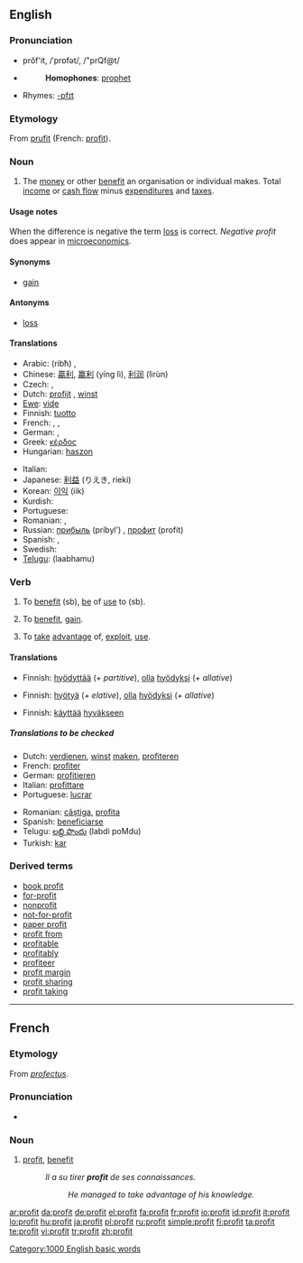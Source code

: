 {{see|Profit}}
{{wikipedia}}
==English==

===Pronunciation===
* prŏf'it, /ˈprɒfət/, /"prQf@t/
* {{audio|en-us-profit.ogg|Audio (US)}}
*: '''Homophones''': [[prophet]]
* Rhymes: [[Rhymes:English:-ɒfɪt|-ɒfɪt]]

===Etymology===
From {{OF.}} [[prufit]] (French: [[#French|profit]]).

===Noun===
{{en-noun}}

# The [[money]] or other [[benefit]] an organisation or individual makes. Total [[income]] or [[cash flow]] minus [[expenditure]]s and [[tax]]es.

====Usage notes====
When the difference is negative the term [[loss]] is correct.  ''Negative profit'' does appear in [[microeconomics]].

====Synonyms====
* [[gain]]

====Antonyms====
* [[loss]]

====Translations====
{{top}}
* Arabic: {{Arab|[[ربح]]}} (ribħ) {{m}}, {{Arab|[[مكسب]]}} {{IPAchar|(máksab)}} {{m}}
* Chinese: [[贏利]], [[赢利]] (yíng lì), [[利润]] (lìrùn)
* Czech: {{t-|cs|zisk|m}}, {{t-|cs|prospěch|m}}
* Dutch: [[profijt]] {{n}}, [[winst]] {{f}}
* [[Ewe]]: [[viɖe]]
* Finnish: [[tuotto]]
* French: {{t+|fr|profit|m}}, {{t+|fr|gain|m}}, {{t+|fr|bénéfice|m}}
* German: {{t+|de|Gewinn|m}}, {{t+|de|Profit|m}}
* Greek: [[κέρδος]] {{n}}
* Hungarian: [[haszon]]
{{mid}}
* Italian: {{t-|it|profitto|m}}
* Japanese: [[利益]] (りえき, rieki)
* Korean: [[이익]] (iik)
* Kurdish: {{KUchar|[[قازانج]]}}
* Portuguese: {{t+|pt|lucro|m}}
* Romanian: {{t+|ro|câştig|n}}, {{t-|ro|profit|f}}
* Russian: [[прибыль]] (príbyl’) {{f}}, [[профит]] (profít) {{m}}
* Spanish: {{t-|es|ganancia|f}}, {{t-|es|beneficio|f}}
* Swedish: {{t+|sv|vinst}}
* [[Telugu]]: {{t|te|లాభము|sc=Telu}} (laabhamu)
{{bottom}}

===Verb===
{{en-verb}}

# {{transitive}} To [[benefit]] (sb), [[be]] of [[use]] to (sb).
# {{context|intransitive|construed with '''from'''}} To [[benefit]], [[gain]].
# {{context|intransitive|construed with '''from'''}} To [[take]] [[advantage]] of, [[exploit]], [[use]].

====Translations====
{{trans-top|To benefit, be of use to}}
* Finnish: [[hyödyttää]] (''+ partitive''), [[olla#Finnish|olla]] [[hyöty|hyödyksi]] (''+ allative'')
{{trans-mid}}
{{trans-bottom}}

{{trans-top|To benefit, gain}}
* Finnish: [[hyötyä]] (''+ elative''), [[olla#Finnish|olla]] [[hyöty|hyödyksi]] (''+ allative'')
{{trans-mid}}
{{trans-bottom}}

{{trans-top|To take advantage of, exploit, use}}
* Finnish: [[käyttää]] [[hyvä|hyväkse]][[-en#Finnish|en]]
{{trans-mid}}
{{trans-bottom}}

=====Translations to be checked=====
{{trans-top|Translations to be checked}}
* Dutch: [[verdienen]], [[winst]] [[maken]], [[profiteren]]
* French: [[profiter]]
* German: [[profitieren]]
* Italian: [[profittare]]
* Portuguese: [[lucrar]]
{{trans-mid}}
* Romanian: [[câştiga]], [[profita]]
* Spanish: [[beneficiarse]]
* Telugu: [[లబ్ది పొందు]] (labdi poMdu)
* Turkish: [[kar]]
{{trans-bottom}}

===Derived terms===
* [[book profit]]
* [[for-profit]]
* [[nonprofit]]
* [[not-for-profit]]
* [[paper profit]]
* [[profit from]]
* [[profitable]]
* [[profitably]]
* [[profiteer]]
* [[profit margin]]
* [[profit sharing]]
* [[profit taking]]

[[Category:1000 English basic words]]

----

==French==

===Etymology===
From {{L.}} ''[[profectus]]''.

===Pronunciation===
*{{audio|Fr-profit.ogg|audio}}

===Noun===
{{fr-noun|m}}

# [[#Noun|profit]], [[benefit]]
#: ''Il a su tirer '''profit''' de ses connaissances.''
#:: ''He managed to take advantage of his knowledge.''

[[ar:profit]]
[[da:profit]]
[[de:profit]]
[[el:profit]]
[[fa:profit]]
[[fr:profit]]
[[io:profit]]
[[id:profit]]
[[it:profit]]
[[lo:profit]]
[[hu:profit]]
[[ja:profit]]
[[pl:profit]]
[[ru:profit]]
[[simple:profit]]
[[fi:profit]]
[[ta:profit]]
[[te:profit]]
[[vi:profit]]
[[tr:profit]]
[[zh:profit]]